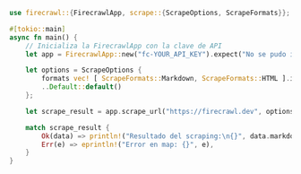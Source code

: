 ```rust Rust
use firecrawl::{FirecrawlApp, scrape::{ScrapeOptions, ScrapeFormats}};

#[tokio::main]
async fn main() {
    // Inicializa la FirecrawlApp con la clave de API
    let app = FirecrawlApp::new("fc-YOUR_API_KEY").expect("No se pudo inicializar FirecrawlApp");

    let options = ScrapeOptions {
        formats vec! [ ScrapeFormats::Markdown, ScrapeFormats::HTML ].into(),
        ..Default::default()
    };

    let scrape_result = app.scrape_url("https://firecrawl.dev", options).await;

    match scrape_result {
        Ok(data) => println!("Resultado del scraping:\n{}", data.markdown.unwrap()),
        Err(e) => eprintln!("Error en map: {}", e),
    }
}
```

